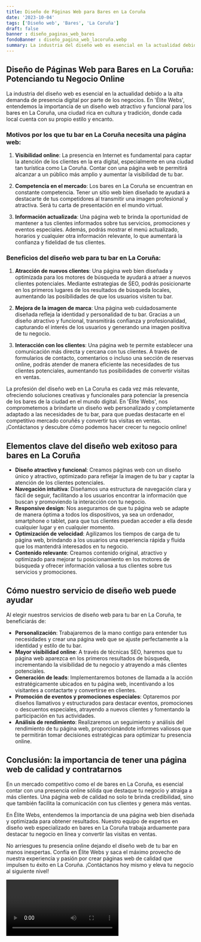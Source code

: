 ```yaml
---
title: Diseño de Páginas Web para Bares en La Coruña
date: '2023-10-04'
tags: ['Diseño web', 'Bares', 'La Coruña']
draft: false
banner : diseño_paginas_web_bares
fondoBanner : diseño_pagina_web_lacoruña.webp
summary: La industria del diseño web es esencial en la actualidad debido a la alta demanda de presencia digital por parte de los negocios. En 'Élite Webs', entendemos la importancia de un diseño web atractivo y funcional para los bares en La Coruña, una ciudad rica en cultura y tradición, donde cada local cuenta con su propio estilo y encanto.
---
```


## Diseño de Páginas Web para Bares en La Coruña: Potenciando tu Negocio Online

La industria del diseño web es esencial en la actualidad debido a la alta demanda de presencia digital por parte de los negocios. En 'Élite Webs', entendemos la importancia de un diseño web atractivo y funcional para los bares en La Coruña, una ciudad rica en cultura y tradición, donde cada local cuenta con su propio estilo y encanto.

### Motivos por los que tu bar en La Coruña necesita una página web:

1. **Visibilidad online**: La presencia en Internet es fundamental para captar la atención de los clientes en la era digital, especialmente en una ciudad tan turística como La Coruña. Contar con una página web te permitirá alcanzar a un público más amplio y aumentar la visibilidad de tu bar.

2. **Competencia en el mercado**: Los bares en La Coruña se encuentran en constante competencia. Tener un sitio web bien diseñado te ayudará a destacarte de tus competidores al transmitir una imagen profesional y atractiva. Será tu carta de presentación en el mundo virtual.

3. **Información actualizada**: Una página web te brinda la oportunidad de mantener a tus clientes informados sobre tus servicios, promociones y eventos especiales. Además, podrás mostrar el menú actualizado, horarios y cualquier otra información relevante, lo que aumentará la confianza y fidelidad de tus clientes.

### Beneficios del diseño web para tu bar en La Coruña:

1. **Atracción de nuevos clientes**: Una página web bien diseñada y optimizada para los motores de búsqueda te ayudará a atraer a nuevos clientes potenciales. Mediante estrategias de SEO, podrás posicionarte en los primeros lugares de los resultados de búsqueda locales, aumentando las posibilidades de que los usuarios visiten tu bar.

2. **Mejora de la imagen de marca**: Una página web cuidadosamente diseñada refleja la identidad y personalidad de tu bar. Gracias a un diseño atractivo y funcional, transmitirás confianza y profesionalidad, capturando el interés de los usuarios y generando una imagen positiva de tu negocio.

3. **Interacción con los clientes**: Una página web te permite establecer una comunicación más directa y cercana con tus clientes. A través de formularios de contacto, comentarios o incluso una sección de reservas online, podrás atender de manera eficiente las necesidades de tus clientes potenciales, aumentando tus posibilidades de convertir visitas en ventas.

La profesión del diseño web en La Coruña es cada vez más relevante, ofreciendo soluciones creativas y funcionales para potenciar la presencia de los bares de la ciudad en el mundo digital. En 'Élite Webs', nos comprometemos a brindarte un diseño web personalizado y completamente adaptado a las necesidades de tu bar, para que puedas destacarte en el competitivo mercado coruñés y convertir tus visitas en ventas. ¡Contáctanos y descubre cómo podemos hacer crecer tu negocio online!

<GifSeo />

<Cta />

## Elementos clave del diseño web exitoso para bares en La Coruña

- **Diseño atractivo y funcional**: Creamos páginas web con un diseño único y atractivo, optimizado para reflejar la imagen de tu bar y captar la atención de los clientes potenciales.
- **Navegación intuitiva**: Diseñamos una estructura de navegación clara y fácil de seguir, facilitando a los usuarios encontrar la información que buscan y promoviendo la interacción con tu negocio.
- **Responsive design**: Nos aseguramos de que tu página web se adapte de manera óptima a todos los dispositivos, ya sea un ordenador, smartphone o tablet, para que tus clientes puedan acceder a ella desde cualquier lugar y en cualquier momento.
- **Optimización de velocidad**: Agilizamos los tiempos de carga de tu página web, brindando a los usuarios una experiencia rápida y fluida que los mantendrá interesados en tu negocio.
- **Contenido relevante**: Creamos contenido original, atractivo y optimizado para mejorar tu posicionamiento en los motores de búsqueda y ofrecer información valiosa a tus clientes sobre tus servicios y promociones.

## Cómo nuestro servicio de diseño web puede ayudar

Al elegir nuestros servicios de diseño web para tu bar en La Coruña, te beneficiarás de:

- **Personalización**: Trabajaremos de la mano contigo para entender tus necesidades y crear una página web que se ajuste perfectamente a la identidad y estilo de tu bar.
- **Mayor visibilidad online**: A través de técnicas SEO, haremos que tu página web aparezca en los primeros resultados de búsqueda, incrementando la visibilidad de tu negocio y atrayendo a más clientes potenciales.
- **Generación de leads**: Implementaremos botones de llamada a la acción estratégicamente ubicados en tu página web, incentivando a los visitantes a contactarte y convertirse en clientes.
- **Promoción de eventos y promociones especiales**: Optaremos por diseños llamativos y estructurados para destacar eventos, promociones o descuentos especiales, atrayendo a nuevos clientes y fomentando la participación en tus actividades.
- **Análisis de rendimiento**: Realizaremos un seguimiento y análisis del rendimiento de tu página web, proporcionándote informes valiosos que te permitirán tomar decisiones estratégicas para optimizar tu presencia online.

## Conclusión: la importancia de tener una página web de calidad y contratarnos

En un mercado competitivo como el de bares en La Coruña, es esencial contar con una presencia online sólida que destaque tu negocio y atraiga a más clientes. Una página web de calidad no solo te brinda credibilidad, sino que también facilita la comunicación con tus clientes y genera más ventas.

En Élite Webs, entendemos la importancia de una página web bien diseñada y optimizada para obtener resultados. Nuestro equipo de expertos en diseño web especializado en bares en La Coruña trabaja arduamente para destacar tu negocio en línea y convertir las visitas en ventas.

No arriesgues tu presencia online dejando el diseño web de tu bar en manos inexpertas. Confía en Élite Webs y saca el máximo provecho de nuestra experiencia y pasión por crear páginas web de calidad que impulsen tu éxito en La Coruña. ¡Contáctanos hoy mismo y eleva tu negocio al siguiente nivel!

<Video />

<CtaBot job='Bares' city='La Coruña'/>

<Gmaps query='La Coruña+españa+maps' />
